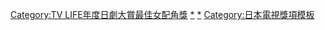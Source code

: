 {{Navbox
|name       = TV LIFE年度日劇大賞最佳女配角獎
|state      = {{{state|autocollapse}}}
|titlestyle = background:#E32636;color:white;
|title      = [[TV LIFE年度日劇大賞|{{white|TV LIFE年度日劇大賞}}]]{{white|最佳女配角獎}}
|bodystyle  = 
|groupstyle = width:70%:105px;background:#E32636;color:white;
|liststyle  = text-align:left;
| bodyclass =hlist
| selected = {{{1|}}}
|group1     = 1990年代
|list1      = 
* 1991 [[田中美佐子]]
* 1992 [[中森明菜]]
* 1993 [[酒井法子]]
* 1994 {{link-ja|櫻井幸子|桜井幸子}}
* 1995 [[山口智子]]
* 1996 [[稻森泉]]
* 1997 [[稻森泉]]
* 1998 [[藤原纪香]]
* 1999 [[菅野美穗]]
|group2     = 2000年代
|list2      = 
* 2000 [[水野美紀]]
* 2001 [[菅野美穗]]
* 2002 [[深津繪里]]
* 2003 [[矢田亞希子]]
* 2004 [[矢田亞希子]]
* 2005 [[堀北真希]]
* 2006 [[綾瀨遙]]
* 2007 [[新垣結衣]]
* 2008 [[上野樹里]]
* 2009 [[黑木美沙]]
|group3     = 2010年代
|list3      = 
* 2010 [[稻森泉]]
* 2011 [[杏 (演員)|杏]]
* 2012 [[戶田惠梨香]]
* 2013 [[鈴木保奈美]]
* 2014 [[石原聰美]]
* 2015 [[木村文乃]]
* 2016 [[小池榮子]]
* 2017 [[新垣結衣]]
* 2018 [[木村文乃]]
* 2019 [[菜菜緒]]
|group4     = 2020年代
|list4      = 
* 2020 [[香里奈]]
* 2021 [[福本莉子]]
}}<includeonly>[[Category:TV LIFE年度日劇大賞最佳女配角獎]]</includeonly>
<noinclude>{{collapsible option}}
[[Category:TV LIFE年度日劇大賞|*]]
[[Category:TV LIFE年度日劇大賞最佳女配角獎|*]]
[[Category:日本電視獎項模板]]
</noinclude>